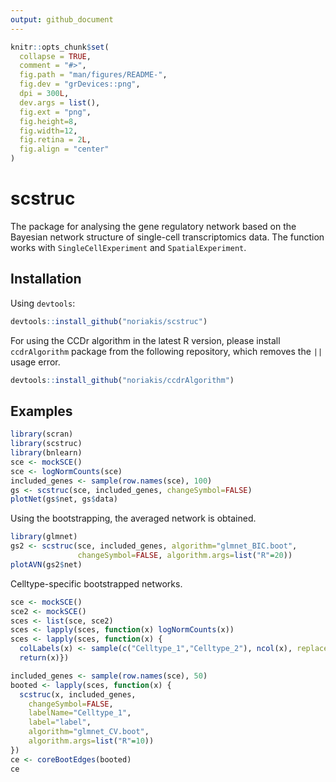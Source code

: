 ```yaml
---
output: github_document
---
```


<!-- README.md is generated from README.Rmd. Please edit that file -->

```r
knitr::opts_chunk$set(
  collapse = TRUE,
  comment = "#>",
  fig.path = "man/figures/README-",
  fig.dev = "grDevices::png",
  dpi = 300L,
  dev.args = list(),
  fig.ext = "png",
  fig.height=8,
  fig.width=12,
  fig.retina = 2L,
  fig.align = "center"
)
```

# scstruc

The package for analysing the gene regulatory network based on the Bayesian network structure of single-cell transcriptomics data. The function works with `SingleCellExperiment` and `SpatialExperiment`.

## Installation

Using `devtools`:

```r
devtools::install_github("noriakis/scstruc")
```

For using the CCDr algorithm in the latest R version, please install `ccdrAlgorithm` package from the following repository, which removes the `||` usage error.

```r
devtools::install_github("noriakis/ccdrAlgorithm")
```

## Examples

```r
library(scran)
library(scstruc)
library(bnlearn)
sce <- mockSCE()
sce <- logNormCounts(sce)
included_genes <- sample(row.names(sce), 100)
gs <- scstruc(sce, included_genes, changeSymbol=FALSE)
plotNet(gs$net, gs$data)
```

Using the bootstrapping, the averaged network is obtained.

```r
library(glmnet)
gs2 <- scstruc(sce, included_genes, algorithm="glmnet_BIC.boot",
               changeSymbol=FALSE, algorithm.args=list("R"=20))
plotAVN(gs2$net)
```

Celltype-specific bootstrapped networks.

```r
sce <- mockSCE()
sce2 <- mockSCE()
sces <- list(sce, sce2)
sces <- lapply(sces, function(x) logNormCounts(x))
sces <- lapply(sces, function(x) {
  colLabels(x) <- sample(c("Celltype_1","Celltype_2"), ncol(x), replace=TRUE)
  return(x)})

included_genes <- sample(row.names(sce), 50)
booted <- lapply(sces, function(x) {
  scstruc(x, included_genes,
    changeSymbol=FALSE,
    labelName="Celltype_1",
    label="label",
    algorithm="glmnet_CV.boot",
    algorithm.args=list("R"=10))
})
ce <- coreBootEdges(booted)
ce
```
